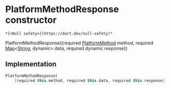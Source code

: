 # PlatformMethodResponse constructor

    *[<Null safety>](https://dart.dev/null-safety)*

PlatformMethodResponse({required [PlatformMethod](../../hmssdk_flutter/PlatformMethod-class) method, required [Map](https://api.flutter.dev/flutter/dart-core/Map-class.html)&lt;[String](https://api.flutter.dev/flutter/dart-core/String-class.html), dynamic> data, required dynamic response})

## Implementation

```dart
PlatformMethodResponse(
    {required this.method, required this.data, required this.response});
```
